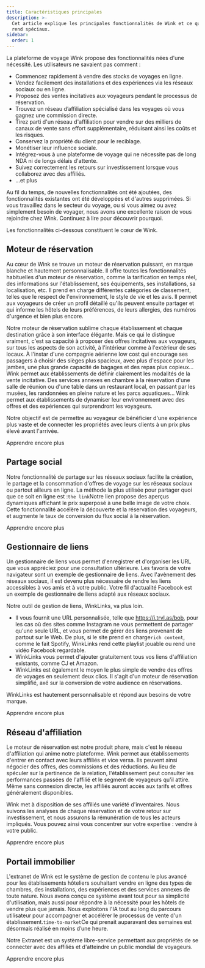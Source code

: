 ```yaml
---
title: Caractéristiques principales
description: >-
  Cet article explique les principales fonctionnalités de Wink et ce qui nous
  rend spéciaux.
sidebar:
  order: 1
---
```


La plateforme de voyage Wink propose des fonctionnalités nées d'une nécessité. Les utilisateurs ne savaient pas comment :

* Commencez rapidement à vendre des stocks de voyages en ligne.
* Vendez facilement des installations et des expériences via les réseaux sociaux ou en ligne.
* Proposez des ventes incitatives aux voyageurs pendant le processus de réservation.
* Trouvez un réseau d’affiliation spécialisé dans les voyages où vous gagnez une commission directe.
* Tirez parti d'un réseau d'affiliation pour vendre sur des milliers de canaux de vente sans effort supplémentaire, réduisant ainsi les coûts et les risques.
* Conservez la propriété du client pour le reciblage.
* Monétiser leur influence sociale.
* Intégrez-vous à une plateforme de voyage qui ne nécessite pas de long NDA ni de longs délais d'attente.
* Suivez correctement les retours sur investissement lorsque vous collaborez avec des affiliés.
* ...et plus

Au fil du temps, de nouvelles fonctionnalités ont été ajoutées, des fonctionnalités existantes ont été développées et d'autres supprimées. Si vous travaillez dans le secteur du voyage, ou si vous aimez ou avez simplement besoin de voyager, nous avons une excellente raison de vous rejoindre chez Wink. Continuez à lire pour découvrir pourquoi.

Les fonctionnalités ci-dessous constituent le cœur de Wink.

## Moteur de réservation

Au cœur de Wink se trouve un moteur de réservation puissant, en marque blanche et hautement personnalisable. Il offre toutes les fonctionnalités habituelles d'un moteur de réservation, comme la tarification en temps réel, des informations sur l'établissement, ses équipements, ses installations, sa localisation, etc. Il prend en charge différentes catégories de classement, telles que le respect de l'environnement, le style de vie et les avis. Il permet aux voyageurs de créer un profil détaillé qu'ils peuvent ensuite partager et qui informe les hôtels de leurs préférences, de leurs allergies, des numéros d'urgence et bien plus encore.

Notre moteur de réservation sublime chaque établissement et chaque destination grâce à son interface élégante. Mais ce qui le distingue vraiment, c'est sa capacité à proposer des offres incitatives aux voyageurs, sur tous les aspects de son activité, à l'intérieur comme à l'extérieur de ses locaux. À l'instar d'une compagnie aérienne low cost qui encourage ses passagers à choisir des sièges plus spacieux, avec plus d'espace pour les jambes, une plus grande capacité de bagages et des repas plus copieux… Wink permet aux établissements de définir clairement les modalités de la vente incitative. Des services annexes en chambre à la réservation d'une salle de réunion ou d'une table dans un restaurant local, en passant par les musées, les randonnées en pleine nature et les parcs aquatiques… Wink permet aux établissements de dynamiser leur environnement avec des offres et des expériences qui surprendront les voyageurs.

Notre objectif est de permettre au voyageur de bénéficier d'une expérience plus vaste et de connecter les propriétés avec leurs clients à un prix plus élevé avant l'arrivée.

<LinkButton href="/booking-engine/in-a-nutshell">
  Apprendre encore plus
</LinkButton>


## Partage social

Notre fonctionnalité de partage sur les réseaux sociaux facilite la création, le partage et la consommation d'offres de voyage sur les réseaux sociaux ou partout ailleurs en ligne. La méthode la plus utilisée pour partager quoi que ce soit en ligne est :`the link`Notre lien propose des aperçus dynamiques affichant le prix superposé à une belle image de votre choix. Cette fonctionnalité accélère la découverte et la réservation des voyageurs, et augmente le taux de conversion du flux social à la réservation.

<LinkButton href="/studio/shareable-links">
  Apprendre encore plus
</LinkButton>


## Gestionnaire de liens

Un gestionnaire de liens vous permet d'enregistrer et d'organiser les URL que vous appréciez pour une consultation ultérieure. Les favoris de votre navigateur sont un exemple de gestionnaire de liens. Avec l'avènement des réseaux sociaux, il est devenu plus nécessaire de rendre les liens accessibles à vos amis et à votre public. Votre fil d'actualité Facebook est un exemple de gestionnaire de liens adapté aux réseaux sociaux.

Notre outil de gestion de liens, WinkLinks, va plus loin.

* Il vous fournit une URL personnalisée, telle que https://i.trvl.as/bob, pour les cas où des sites comme Instagram ne vous permettent de partager qu'une seule URL, et vous permet de gérer des liens provenant de partout sur le Web. De plus, si le site prend en charge`rich content`, comme le fait Spotify, WinkLinks rend cette playlist jouable ou rend une vidéo Facebook regardable.
* WinkLinks vous permet d'ajouter gratuitement tous vos liens d'affiliation existants, comme CJ et Amazon.
* WinkLinks est également le moyen le plus simple de vendre des offres de voyages en seulement deux clics. Il s'agit d'un moteur de réservation simplifié, axé sur la conversion de votre audience en réservations.

WinkLinks est hautement personnalisable et répond aux besoins de votre marque.

<LinkButton href="/link-manager/wink-links">
  Apprendre encore plus
</LinkButton>


## Réseau d'affiliation

Le moteur de réservation est notre produit phare, mais c'est le réseau d'affiliation qui anime notre plateforme. Wink permet aux établissements d'entrer en contact avec leurs affiliés et vice versa. Ils peuvent ainsi négocier des offres, des commissions et des réductions. Au lieu de spéculer sur la pertinence de la relation, l'établissement peut consulter les performances passées de l'affilié et le segment de voyageurs qu'il attire. Même sans connexion directe, les affiliés auront accès aux tarifs et offres généralement disponibles.

Wink met à disposition de ses affiliés une variété d'inventaires. Nous suivons les analyses de chaque réservation et de votre retour sur investissement, et nous assurons la rémunération de tous les acteurs impliqués. Vous pouvez ainsi vous concentrer sur votre expertise : vendre à votre public.

<LinkButton href="/studio/what-is-studio">
  Apprendre encore plus
</LinkButton>


## Portail immobilier

L'extranet de Wink est le système de gestion de contenu le plus avancé pour les établissements hôteliers souhaitant vendre en ligne des types de chambres, des installations, des expériences et des services annexes de toute nature. Nous avons conçu ce système avant tout pour sa simplicité d'utilisation, mais aussi pour répondre à la nécessité pour les hôtels de vendre plus que jamais. Nous exploitons l'IA tout au long du parcours utilisateur pour accompagner et accélérer le processus de vente d'un établissement.`time-to-market`Ce qui prenait auparavant des semaines est désormais réalisé en moins d’une heure.

Notre Extranet est un système libre-service permettant aux propriétés de se connecter avec des affiliés et d'atteindre un public mondial de voyageurs.

<LinkButton href="/extranet/what-is-extranet">
  Apprendre encore plus
</LinkButton>

